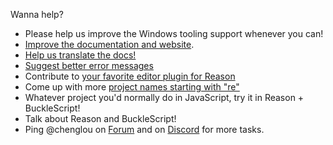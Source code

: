 
Wanna help?

- Please help us improve the Windows tooling support whenever you can!
- [Improve the documentation and website](https://github.com/reasonml/reasonml.github.io/issues).
- [Help us translate the docs!](https://github.com/reasonml/reasonml.github.io/issues/3)
- [Suggest better error messages](https://github.com/reasonml-community/error-message-improvement/issues)
- Contribute to [your favorite editor plugin for Reason](editor-plugins.md#officially-supported-editors)
- Come up with more [project names starting with "re"](https://github.com/reasonml/ideas-for-project-names-starting-with-re)
- Whatever project you'd normally do in JavaScript, try it in Reason + BuckleScript!
- Talk about Reason and BuckleScript!
- Ping @chenglou on [Forum](https://reasonml.chat) and on [Discord](https://discord.gg/reasonml) for more tasks.
